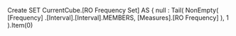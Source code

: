 Create SET CurrentCube.[RO Frequency Set] AS
    { null : Tail( NonEmpty( [Frequency]
                            .[Interval].[Interval].MEMBERS,
                             [Measures].[RO Frequency] ),
                   1 ).Item(0)
